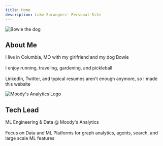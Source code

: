 ```yaml
---
title: Home
description: Luke Sprangers' Personal Site
---
```



<div className={styles.profileSection}>
  <div className={styles.profileBubble}>
    <img src="/img/bowie.jpg" alt="Bowie the dog" className={styles.profileImg} />
    <h2>About Me</h2>
    <p>
      I live in Columbia, MO with my girlfriend and my dog Bowie<br/><br/>
      I enjoy running, traveling, gardening, and pickleball<br/><br/>
      LinkedIn, Twitter, and typical resumes aren't enough anymore, so I made this website
    </p>
  </div>
  <div className={styles.profileBubble}>
    <img src="/img/ma_logo.png" alt="Moody's Analytics Logo" className={styles.profileLogoImg} />
    <h2>Tech Lead </h2>
    <p>
      ML Engineering & Data @ Moody's Analytics<br/><br/>
      Focus on Data and ML Platforms for graph analytics, agents, search, and large scale ML features
    </p>
  </div>
</div>

